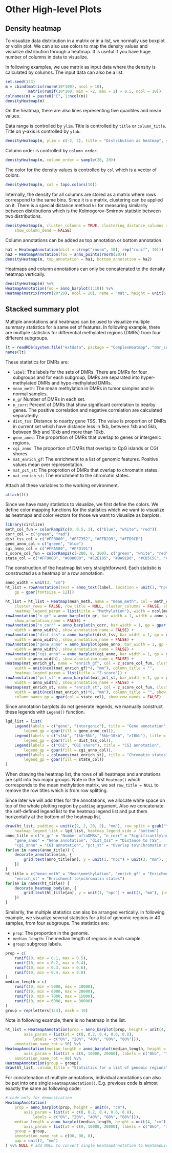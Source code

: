 
# Other High-level Plots {#other-high-level-plots}

## Density heatmap {#density-heatmap}

To visualize data distribution in a matrix or in a list, we normally use boxplot or violin plot. We
can also use colors to map the density values and visualize distribution through a
heatmap. It is useful if you have huge number of columns in data to visualize.

In following examples, we use matrix as input data where the density is calculated
by columns. The input data can also be a list.

```r
set.seed(123)
m = cbind(matrix(rnorm(10*100), ncol = 10),
	      matrix(runif(10*100, min = -2, max = 2) + 0.5, ncol = 10))
colnames(m) = paste0("C", 1:ncol(m))
densityHeatmap(m)
```

On the heatmap, there are also lines representing five quantiles and mean values.

Data range is controlled by `ylim`. Title is controlled by `title` or `column_title`. Title on y-axis
is controlled by `ylab`. 

```r
densityHeatmap(m, ylim = c(-2, 2), title = "Distribution as heatmap", ylab = "some values")
```

Column order is controlled by `column_order`.

```r
densityHeatmap(m, column_order = sample(20, 20))
```

The color for the density values is controlled by `col` which is a vector of colors.


```r
densityHeatmap(m, col = topo.colors(10))
```

Internally, the density for all columns are stored as a matrix where rows correspond to the same bins.
Since it is a matrix, clustering can be applied on it. There is a special distance method `ks` for
measuring similarity between distributions which is the Kolmogorov-Smirnov statistic between two
distributions.

```r
densityHeatmap(m, cluster_columns = TRUE, clustering_distance_columns = "ks", 
	show_column_dend = FALSE)
```

Column annotations can be added as top annotation or bottom annotation.

```r
ha1 = HeatmapAnnotation(dist = c(rep("rnorm", 10), rep("runif", 10)))
ha2 = HeatmapAnnotation(foo = anno_points(rnorm(20)))
densityHeatmap(m, top_annotation = ha1, bottom_annotation = ha2)
```

Heatmaps and column annotations can only be concatenated to the density heatmap vertically.

```r
densityHeatmap(m) %v%
HeatmapAnnotation(foo = anno_barplot(1:10)) %v%
Heatmap(matrix(rnorm(20*20), ncol = 20), name = "mat", height = unit(6, "cm"))
```

## Stacked summary plot {#stacked-summary-plot}

Multiple annotations and heatmaps can be used to visualize multiple summary statistics for a same
set of features. In following example, there are multiple statistics for differential methylated
regions (DMRs) from four different subgroups.

```r
lt = readRDS(system.file("extdata", package = "ComplexHeatmap", "dmr_summary.rds"))
names(lt)
```

These statistics for DMRs are:

- `label`: The labels for the sets of DMRs. There are DMRs for four subgroups and for each subgroup,
  DMRs are separated into hyper-methylated DMRs and hypo-methylated DMRs.
- `mean_meth`: The mean methylation in DMRs in tumor samples and in normal samples.
- `n_gr` Number of DMRs in each set.
- `n_corr`: Percent of DMRs that show significant correlation to nearby genes. The positive
  correlation and negative correlation are calculated separatedly.
- `dist_tss`: Distance to nearby gene TSS. The value is proportion of DMRs in current set which have
  distance less in 1kb, between 1kb and 5kb, between 5kb and 10kb and more than 10kb.
- `gene_anno`: The proportion of DMRs that overlap to genes or intergenic regions.
- `cgi_anno`: The proportion of DMRs that overlap to CpG islands or CGI shores.
- `mat_enrich_gf`: The enrichment to a list of genomic features. Positive values mean over representation.
- `mat_pct_st`: The proprotion of DMRs that overlap to chromatin states.
- `mat_enrich_st`: The enrichment to the chromatin states.

Attach all these variables to the working environment.

```r
attach(lt)
```

Since we have many statistics to visualize, we first define the colors. We define color mapping
functions for the statistics which we want to visualize as heatmaps and color vectors for those we
want to visualize as barplots.

```r
library(circlize)
meth_col_fun = colorRamp2(c(0, 0.5, 1), c("blue", "white", "red"))
corr_col = c("green", "red")
dist_tss_col = c("#FF0000", "#FF7352", "#FFB299", "#FFD9CB")
gene_anno_col = c("green", "blue")
cgi_anno_col = c("#FFA500", "#FFD191")
z_score_col_fun = colorRamp2(c(-200, 0, 200), c("green", "white", "red"))
state_col = c("#FF0000", "#008000", "#C2E105", "#8A91D0", "#CD5C5C", "#808080", "#000000")
```

The construction of the heatmap list very straightforward. Each statistic is constructed as a heatmap
or a row annotation.

```r
anno_width = unit(3, "cm")
ht_list = rowAnnotation(text = anno_text(label, location = unit(1, "npc"), just = "right", 
	gp = gpar(fontsize = 12)))

ht_list = ht_list + Heatmap(mean_meth, name = "mean_meth", col = meth_col_fun, 
	cluster_rows = FALSE, row_title = NULL, cluster_columns = FALSE, show_row_names = FALSE,
	heatmap_legend_param = list(title = "Methylation"), width = ncol(mean_meth)*unit(4, "mm")) +
rowAnnotation("n_gr" = anno_barplot(n_gr, bar_width = 1, width = anno_width), 
	show_annotation_name = FALSE) +
rowAnnotation("n_corr" = anno_barplot(n_corr, bar_width = 1, gp = gpar(fill = corr_col), 
	width = anno_width), show_annotation_name = FALSE) +
rowAnnotation("dist_tss" = anno_barplot(dist_tss, bar_width = 1, gp = gpar(fill = dist_tss_col), 
	width = anno_width), show_annotation_name = FALSE) +
rowAnnotation("gene_anno" = anno_barplot(gene_anno, bar_width = 1, gp = gpar(fill = gene_anno_col), 
	width = anno_width), show_annotation_name = FALSE) +
rowAnnotation("cgi_anno" = anno_barplot(cgi_anno, bar_width = 1, gp = gpar(fill = cgi_anno_col), 
	width = anno_width), show_annotation_name = FALSE) +
Heatmap(mat_enrich_gf, name = "enrich_gf", col = z_score_col_fun, cluster_columns = FALSE,
	width = unit(ncol(mat_enrich_gf)*4, "mm"), column_title = "",
	heatmap_legend_param = list(title = "Z-score")) +
rowAnnotation("pct_st" = anno_barplot(mat_pct_st, bar_width = 1, gp = gpar(fill = state_col), 
	width = anno_width), show_annotation_name = FALSE) +
Heatmap(mat_enrich_st, name = "enrich_st", col = z_score_col_fun, cluster_columns = FALSE, 
	width = unit(ncol(mat_enrich_st)*6, "mm"), column_title = "", show_heatmap_legend = FALSE,
	column_names_gp = gpar(col = state_col), show_row_names = FALSE)
```

Since annotation barplots do not generate legends, we manually construct these legends
with `Legend()` function.

```r
lgd_list = list(
	Legend(labels = c("gene", "intergenic"), title = "Gene annotation", 
		legend_gp = gpar(fill = gene_anno_col)),
	Legend(labels = c("<1kb", "1kb~5kb", "5kb~10kb", ">10kb"), title = "Distance to TSS", 
		legend_gp = gpar(fill = dist_tss_col)),
	Legend(labels = c("CGI", "CGI shore"), title = "CGI annotation", 
		legend_gp = gpar(fill = cgi_anno_col)),
	Legend(labels = colnames(mat_enrich_st), title = "Chromatin states", 
		legend_gp = gpar(fill = state_col))
)
```

When drawing the heatmap list, the rows of all heatmaps and annotations are split into two major
groups. Note in the first `Heatmap()` which corresponds to the mean methylation matrix, we set
`row_title = NULL` to remove the row titles which is from row splitting.

Since later we will add titles for the annotations, we allocate white space on top of the whole
plotting region by `padding` argument. Also we concatenate the self-defined legend list to the
heatmap legend list and put them horizontally at the bottom of the heatmap list.

```r
draw(ht_list, padding = unit(c(2, 2, 20, 2), "mm"), row_split = gsub("\\d+$", "", label), 
	heatmap_legend_list = lgd_list, heatmap_legend_side = "bottom")
anno_title = c("n_gr" = "Number of\nDMRs", "n_corr" = "Significantly\ncorrelated genes",
	"gene_anno" = "Gene annotation", "dist_tss" = "Distance to TSS",
	"cgi_anno" = "CGI annotation", "pct_st" = "Overlap to\nChromatin states")
for(an in names(anno_title)) {
    decorate_annotation(an, {
        grid.text(anno_title[an], y = unit(1, "npc") + unit(3, "mm"), just = "bottom")
    })
}
ht_title = c("mean_meth" = "Mean\nmethylation", "enrich_gf" = "Enrichment to\ngenomic features",
	"enrich_st" = "Enrichment to\nchromatin states")
for(an in names(ht_title)) {
    decorate_heatmap_body(an, {
        grid.text(ht_title[an], y = unit(1, "npc") + unit(3, "mm"), just = "bottom")
    })
}
```

Similarlly, the multiple statistics can also be arranged vertically.
In following example, we visualize several statistics for a list of genomic regions in 40 samples,
from four subgroups. The statistics are:

- `prop`: The proportion in the genome.
- `median_length`: The median length of regions in each sample.
- `group`: subgroup labels.

```r
prop = c(
	runif(10, min = 0.1, max = 0.5),
	runif(10, min = 0.2, max = 0.4),
	runif(10, min = 0.3, max = 0.6),
	runif(10, min = 0.4, max = 0.8)
)
median_length = c(
	runif(10, min = 5000, max = 10000),
	runif(10, min = 6000, max = 20000),
	runif(10, min = 7000, max = 15000),
	runif(10, min = 6000, max = 30000)
)
group = rep(letters[1:4], each = 10)
```

Note in following example, there is no heatmap in the list.

```r
ht_list = HeatmapAnnotation(prop = anno_barplot(prop, height = unit(4, "cm"),
		axis_param = list(at = c(0, 0.2, 0.4, 0.6, 0.8), 
			labels = c("0%", "20%", "40%", "60%", "80%"))),
	annotation_name_rot = 90) %v%
HeatmapAnnotation(median_length = anno_barplot(median_length, height = unit(4, "cm"),
		axis_param = list(at = c(0, 10000, 20000), labels = c("0kb", "10kb", "20kb"))),
	annotation_name_rot = 90) %v%
HeatmapAnnotation(group = group)
draw(ht_list, column_title = "Statistics for a list of genomic regions")
```

For concatenation of multiple annotations, individual annotations can also be put into one single
`HeatmapAnnotation()`. E.g. previous code is almost exactly the same as following code:

```r
# code only for demonstration
HeatmapAnnotation(
	prop = anno_barplot(prop, height = unit(4, "cm"),
		axis_param = list(at = c(0, 0.2, 0.4, 0.6, 0.8), 
			labels = c("0%", "20%", "40%", "60%", "80%"))),
	median_length = anno_barplot(median_length, height = unit(4, "cm"),
		axis_param = list(at = c(0, 10000, 20000), labels = c("0kb", "10kb", "20kb"))),
	group = group,
	annotation_name_rot = c(90, 90, 0),
	gap = unit(2, "mm")
) %v% NULL # add NULL to convert single HeatmapAnnotation to HeatmapList
```
